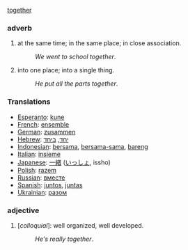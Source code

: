 [[together]]
===adverb===
#at the same time; in the same place; in close association.
#:''We went to school together''.
#into one place; into a single thing.
#:''He put all the parts together''.

=== Translations ===
*[[Esperanto]]: [[kune]]
*[[French]]: [[ensemble]]
*[[German]]: [[zusammen]]
*[[Hebrew]]: [[יחד]], [[ביחד]]
*[[Indonesian]]: [[sama|bersama]], [[sama|bersama-sama]], [[bareng]]
*[[Italian]]: [[insieme]]
*[[Japanese]]: [[一緒]] ([[いっしょ]], issho)
*[[Polish]]: [[razem]]
*[[Russian]]: [[вместе]]
*[[Spanish]]: [[juntos]], [[juntas]]
*[[Ukrainian]]: [[разом]]


===adjective===
#[''colloquial'']: well organized, well developed.
#:''He's really together''.